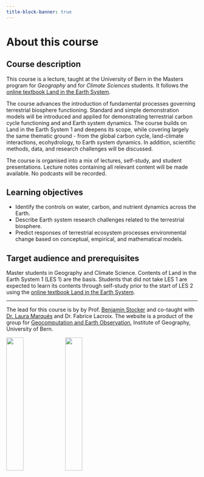 ```yaml
---
title-block-banner: true
---
```


# About this course {.unnumbered}

## Course description 

This course is a lecture, taught at the University of Bern in the Masters program for *Geography* and for *Climate Sciences* students. It follows the [online textbook Land in the Earth System](https://geco-bern.github.io/les/).

The course advances the introduction of fundamental processes governing terrestrial biosphere functioning. Standard and simple demonstration models will be introduced and applied for demonstrating terrestrial carbon cycle functioning and and Earth system dynamics. The course builds on Land in the Earth System 1 and deepens its scope, while covering largely the same thematic ground - from the global carbon cycle, land-climate interactions, ecohydrology, to Earth system dynamics. In addition, scientific methods, data, and research challenges will be discussed.

The course is organised into a mix of lectures, self-study, and student presentations. Lecture notes containing all relevant content will be made available. No podcasts will be recorded.

## Learning objectives

- Identify the controls on water, carbon, and nutrient dynamics across the Earth.
- Describe Earth system research challenges related to the terrestrial biosphere.
- Predict responses of terrestrial ecosystem processes environmental change based on conceptual, empirical, and mathematical models.

## Target audience and prerequisites

Master students in Geography and Climate Science. Contents of Land in the Earth System 1 (LES 1) are the basis. Students that did not take LES 1 are expected to learn its contents through self-study prior to the start of LES 2 using the [online textbook Land in the Earth System](https://geco-bern.github.io/les/).

-------

The lead for this course is by by Prof. [Benjamin Stocker](https://geco-group.org/author/benjamin-stocker/) and co-taught with [Dr. Laura Marqués](https://geco-group.org/author/laura-marques/) and Dr. Fabrice Lacroix. The website is a product of the group for [Geocomputation and Earth Observation](https://geco-group.org/), Institute of Geography, University of Bern. 

![](./images/logo_unibern_squid3.png){width="30%"} ![](./images/geco_logo_fullname.png){width="30%"}